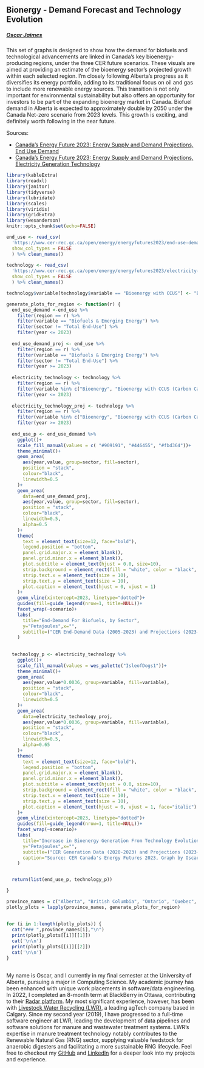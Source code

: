 ## Bionergy - Demand Forecast and Technology Evolution

##### [Oscar Jaimes](https://www.linkedin.com/in/oscj/) 

This set of graphs is designed to show how the demand for biofuels and technological advancements are linked in Canada's key bioenergy-producing regions, under the three CER future scenarios. These visuals are aimed at providing an estimate of the bioenergy sector's projected growth within each selected region. I'm closely following Alberta's progress as it diversifies its energy portfolio, adding to its traditional focus on oil and gas to include more renewable energy sources. This transition is not only important for environmental sustainability but also offers an opportunity for investors to be part of the expanding bioenergy market in Canada. Biofuel demand in Alberta is expected to approximately double by 2050 under the Canada Net-zero scenario from 2023 levels. This growth is exciting, and definitely worth following in the near future.

Sources: 

- [Canada's Energy Future 2023: Energy Supply and Demand Projections, End Use Demand](https://open.canada.ca/data/en/dataset/7643c948-d661-4d90-ab91-e9ac732fc737/resource/9003d40e-087b-4af0-b2c8-2217fd697a28)
- [Canada's Energy Future 2023: Energy Supply and Demand Projections, Electricity Generation Technology](https://open.canada.ca/data/en/dataset/7643c948-d661-4d90-ab91-e9ac732fc737/resource/55ebd8ad-20b8-4730-b6d0-0b1c6a480aea)


```r
library(kableExtra)
library(readxl)
library(janitor)
library(tidyverse)
library(lubridate)
library(scales)
library(viridis)
library(gridExtra)
library(wesanderson)
knitr::opts_chunk$set(echo=FALSE)
```


```r

end_use <- read_csv(
  'https://www.cer-rec.gc.ca/open/energy/energyfutures2023/end-use-demand-2023.csv',
  show_col_types = FALSE
  ) %>% clean_names()
  
technology <- read_csv(
  'https://www.cer-rec.gc.ca/open/energy/energyfutures2023/electricity-generation-technology-2023.csv',
  show_col_types = FALSE
  ) %>% clean_names()

technology$variable[technology$variable == "Bioenergy with CCUS"] <- "Bioenergy with CCUS (Carbon Capture, Utilisation, and Storage)"
```

```r
generate_plots_for_region <- function(r) {
  end_use_demand <-end_use %>%
    filter(region == r) %>%
    filter(variable == "Biofuels & Emerging Energy") %>%
    filter(sector != "Total End-Use") %>%
    filter(year <= 2023)
  
  end_use_demand_proj <- end_use %>%
    filter(region == r) %>%
    filter(variable == "Biofuels & Emerging Energy") %>%
    filter(sector != "Total End-Use") %>%
    filter(year >= 2023)
  
  electricity_technology <- technology %>%
    filter(region == r) %>%
    filter(variable %in% c("Bioenergy", "Bioenergy with CCUS (Carbon Capture, Utilisation, and Storage)")) %>%
    filter(year <= 2023)
  
  electricity_technology_proj <- technology %>%
    filter(region == r) %>%
    filter(variable %in% c("Bioenergy", "Bioenergy with CCUS (Carbon Capture, Utilisation, and Storage)")) %>%
    filter(year >= 2023)
  
  end_use_p <- end_use_demand %>%
    ggplot()+
    scale_fill_manual(values = c( "#909191", "#446455", "#fbd364"))+
    theme_minimal()+ 
    geom_area(
      aes(year,value, group=sector, fill=sector), 
      position = "stack", 
      colour="black",
      linewidth=0.5
    )+
    geom_area(
      data=end_use_demand_proj,
      aes(year,value, group=sector, fill=sector), 
      position = "stack", 
      colour="black",
      linewidth=0.5,
      alpha=0.5
    )+
    theme(
      text = element_text(size=12, face="bold"),
      legend.position = "bottom",
      panel.grid.major.x = element_blank(),
      panel.grid.minor.x = element_blank(),
      plot.subtitle = element_text(hjust = 0.0, size=10),
      strip.background = element_rect(fill = "white", color = "black", size = 1.5),
      strip.text.x = element_text(size = 10),
      strip.text.y = element_text(size = 10),
      plot.caption = element_text(hjust = 0, vjust = 1) 
    )+
    geom_vline(xintercept=2023, linetype="dotted")+
    guides(fill=guide_legend(nrow=1, title=NULL))+
    facet_wrap(~scenario)+
    labs(
      title="End-Demand For Biofuels, by Sector",
      y="Petajoules",x="",
      subtitle=("CER End-Demand Data (2005-2023) and Projections (2023-2050)")
    )
  
  
  technology_p <- electricity_technology %>%
    ggplot()+
    scale_fill_manual(values = wes_palette("IsleofDogs1"))+
    theme_minimal()+ 
    geom_area(
      aes(year,value*0.0036, group=variable, fill=variable), 
      position = "stack", 
      colour="black",
      linewidth=0.5
    )+
    geom_area(
      data=electricity_technology_proj,
      aes(year,value*0.0036, group=variable, fill=variable), 
      position = "stack", 
      colour="black",
      linewidth=0.5,
      alpha=0.65
    )+
    theme(
      text = element_text(size=12, face="bold"),
      legend.position = "bottom",
      panel.grid.major.x = element_blank(),
      panel.grid.minor.x = element_blank(),
      plot.subtitle = element_text(hjust = 0.0, size=10),
      strip.background = element_rect(fill = "white", color = "black", size = 1.5),
      strip.text.x = element_text(size = 10),
      strip.text.y = element_text(size = 10),
      plot.caption = element_text(hjust = 0, vjust = 1, face="italic") 
    )+
    geom_vline(xintercept=2023, linetype="dotted")+
    guides(fill=guide_legend(nrow=1, title=NULL))+
    facet_wrap(~scenario)+
    labs(
      title="Increase in Bioenergy Generation From Technology Evolution",
      y="Petajoules",x="",
      subtitle=("CER Generation Data (2020-2023) and Projections (2023-2050)"),
      caption="Source: CER Canada's Energy Futures 2023, Graph by Oscar Jaimes"
    )


  return(list(end_use_p, technology_p))

}

province_names = c("Alberta", "British Columbia", "Ontario", "Quebec", "Canada")
plotly_plots = lapply(province_names, generate_plots_for_region)
```



##  {.tabset}

```r
for (i in 1:length(plotly_plots)) {
  cat("### ",province_names[i],"\n")
  print(plotly_plots[[i]][[1]])
  cat('\n\n')
  print(plotly_plots[[i]][[2]])
  cat('\n\n')
}
```

## 

My name is Oscar, and I currently in my final semester at the University of Alberta, pursuing a major in Computing Science. My academic journey has been enhanced with unique work placements in software/data engineering. In 2022, I completed an 8-month term at BlackBerry in Ottawa, contributing to their [Radar platform](https://www.blackberry.com/us/en/products/asset-tracking). My most significant experience, however, has been with [Livestock Water Recycling (LWR)](https://www.livestockwaterrecycling.com), a leading agTech company based in Calgary. Since my second year (2019), I have progressed to a full-time software engineer at LWR, leading the development of data pipelines and software solutions for manure and wastewater treatment systems. LWR's expertise in manure treatment technology notably contributes to the Renewable Natural Gas (RNG) sector, supplying valuable feedstock for anaerobic digesters and facilitating a more sustainable RNG lifecycle. Feel free to checkout my [GitHub](https://github.com/oscj) and [LinkedIn](https://www.linkedin.com/in/oscj/) for a deeper look into my projects and experience. 
